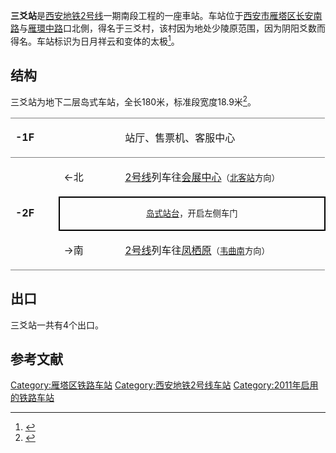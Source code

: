{{Station Infobox
| Station Name = 三爻站
| Engname = SANYAO Station
| linecolour   = #{{西安地铁线路标志色|2}}	
| Image        =
| Caption      =
| Location     = [[西安市|西安市]][[雁塔区|雁塔区]]
| coordinates = {{coord|34.18466|108.94125|display=inline,title}}
| Type         = 地下车站
| Line         = 2号线
| Hall         = 整体
| Open         = 2014年6月16日
| Platform     = [[岛式站台|岛式站台]]
| Exit         = 4
| Time First   = 
| Time Last    = 
|adjacent = {{adjacent stations|system=西安地铁
|line1=2|left1=会展中心|right1=凤栖原}}
}}

'''三爻站'''是[[西安地铁2号线|西安地铁2号线]]一期南段工程的一座車站。车站位于[[西安市|西安市]][[雁塔区|雁塔区]][[长安南路|长安南路]]与[[雁環中路|雁環中路]]口北側，得名于三爻村，该村因为地处少陵原范围，因为阴阳爻数而得名。车站标识为日月祥云和变体的太极<ref>{{cite web|url=http://epaper.xiancn.com/xawb/html/2014-02/21/content_277738.htm|title=四座车站标识各具文化、区域特色|publisher=西安晚报|date=2014-02-21|accessdate=2014-12-21|archive-url=https://web.archive.org/web/20141221025842/http://epaper.xiancn.com/xawb/html/2014-02/21/content_277738.htm|archive-date=2014-12-21|dead-url=yes}}</ref>。

==结构==
三爻站为地下二层岛式车站，全长180米，标准段宽度18.9米<ref>{{cite web|url=http://www.xametro.gov.cn/ManagementSystem/index.do;jsessionid=9512D8EB94850903B893FA7138B5734D?action=bookContentAction&contentid=12&typeid=0|title=地铁二号线三爻站主体工程封顶|publisher=西安地铁|date=2013-07-21|accessdate=2014-12-21|deadurl=yes|archiveurl=https://web.archive.org/web/20141221025904/http://www.xametro.gov.cn/ManagementSystem/index.do%3Bjsessionid%3D9512D8EB94850903B893FA7138B5734D?action=bookContentAction&contentid=12&typeid=0|archivedate=2014-12-21}}</ref>。
{|cellspacing=0 cellpadding=3
|-
|style="border-top:solid 1px gray;border-bottom:solid 1px gray;" valign=top width=70|'''-1F'''
|style="border-top:solid 1px gray;border-bottom:solid 1px gray;" valign=top width=100|
|style="border-top:solid 1px gray;border-bottom:solid 1px gray;" valign=top width=390|站厅、售票机、客服中心
|-
|style="border-bottom:solid 1px gray;" rowspan=4 valign=top|'''-2F'''
|←北
|[[西安地铁2号线|2号线]]列车往[[会展中心站_(西安市)|会展中心]]<small>（[[北客站站|北客站]]方向）</small>
|-
|style="border-right:solid 2px black;border-left:solid 2px black;border-top:solid 2px black;border-bottom:solid 2px black;font-size:smaller;" colspan=2 align=center|[[岛式站台|岛式站台]]，开启左侧车门
|-
|style="border-bottom:solid 1px gray;"|→南
|style="border-bottom:solid 1px gray;"|[[西安地铁2号线|2号线]]列车往[[凤栖原站|凤栖原]]<small>（[[韦曲南站|韦曲南]]方向）</small>
|}

== 出口 ==
三爻站一共有4个出口。

==参考文献==
{{reflist}}

{{西安地铁2号线|nocat}}

[[Category:雁塔区铁路车站|Category:雁塔区铁路车站]]
[[Category:西安地铁2号线车站|Category:西安地铁2号线车站]]
[[Category:2011年启用的铁路车站|Category:2011年启用的铁路车站]]